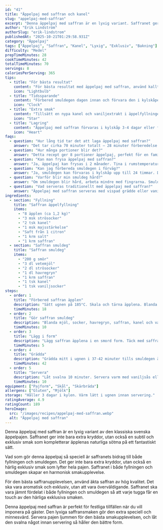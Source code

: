 ```yaml
---
id: "41"
title: "Äppelpaj med saffran och kanel"
slug: "appelpaj-med-saffran"
excerpt: "Denna äppelpaj med saffran är en lyxig variant. Saffranet ger en subtil och exklusiv smak."
author: "Erik Lindström"
authorSlug: "erik-lindstrom"
publishedAt: "2025-10-21T01:29:58.931Z"
category: "Äppelpaj"
tags: ["Äppelpaj", "Saffran", "Kanel", "Lyxig", "Exklusiv", "Bakning"]
difficulty: "Medel"
prepTimeMinutes: 28
cookTimeMinutes: 42
totalTimeMinutes: 70
servings: 8
caloriesPerServing: 365
tips:
  - title: "För bästa resultat"
    content: "För bästa resultat med äppelpaj med saffran, använd kallt smör och arbeta snabbt med fingrarna. Detta ger en perfekt smuldeg som blir krispig och underbar som hela familjen älskar."
    icon: "Lightbulb"
  - title: "Tidssparande"
    content: "Förbered smuldegen dagen innan och förvara den i kylskåpet. Då går bakningen snabbt och enkelt när det är dags att grädda pajen och ge familjen en underbar fika."
    icon: "Clock"
  - title: "Extra smak"
    content: "Tillsätt en nypa kanel och vaniljextrakt i äppelfyllningen för mer aromatisk äppelpaj med saffran som smakar som mormor gjorde. Servera med vispad grädde eller vaniljsås för en lyxig touch."
    icon: "Star"
  - title: "Lagring"
    content: "Äppelpaj med saffran förvaras i kylskåp 3-4 dagar eller frysas i 2 månader. Tina i rumstemperatur och värm i ugn för att återfå den perfekta konsistensen."
    icon: "Heart"
faqs:
  - question: "Hur lång tid tar det att laga äppelpaj med saffran?"
    answer: "Det tar cirka 70 minuter totalt – 28 minuter förberedelse och 42 minuter bakning. Perfekt för en lyxig och exklusiv fika som hela familjen älskar!"
  - question: "Hur många portioner blir det?"
    answer: "Detta recept ger 8 portioner äppelpaj, perfekt för en familj eller när du har gäster över. Servera med vispad grädde för en lyxig touch."
  - question: "Kan man frysa äppelpaj med saffran?"
    answer: "Ja, äppelpaj kan frysas i 2 månader. Tina i rumstemperatur och värm i ugn för att återfå den perfekta konsistensen och den underbara smaken."
  - question: "Kan jag förbereda smuldegen i förväg?"
    answer: "Ja, smuldegen kan förvaras i kylskåp upp till 24 timmar. Då går bakningen snabbt och enkelt när det är dags att grädda pajen."
  - question: "Varför blir min smuldeg hård?"
    answer: "Om smuldegen blir hård, arbeta mindre med fingrarna. Smuldegen ska vara kornig, inte smetig, för att få den perfekta konsistensen."
  - question: "Vad serveras traditionellt med äppelpaj med saffran?"
    answer: "Äppelpaj med saffran serveras med vispad grädde eller vaniljsås. En lyxig och exklusiv favorit som alla älskar och som ger familjen en underbar fikastund!"
ingredients:
  - section: "Fyllning"
    title: "Saffran äppelfyllning"
    items:
      - "8 äpplen (ca 1,2 kg)"
      - "3 msk strösocker"
      - "2 tsk kanel"
      - "1 msk majsstärkelse"
      - "Saft från 1 citron"
      - "1 krm salt"
      - "1 krm saffran"
  - section: "Saffran smuldeg"
    title: "Saffran smuldeg"
    items:
      - "200 g smör"
      - "3 dl vetemjöl"
      - "2 dl strösocker"
      - "1 dl havregryn"
      - "1 krm saffran"
      - "1 tsk kanel"
      - "1 tsk vaniljsocker"
steps:
  - order: 1
    title: "Förbered saffran äpplen"
    description: "Sätt ugnen på 185°C. Skala och tärna äpplena. Blanda med socker, kanel, majsstärkelse, citronsaft, salt och saffran."
    timeMinutes: 18
  - order: 2
    title: "Gör saffran smuldeg"
    description: "Blanda mjöl, socker, havregryn, saffran, kanel och vaniljsocker. Nyp i smöret försiktigt."
    timeMinutes: 10
  - order: 3
    title: "Lägg i form"
    description: "Lägg saffran äpplena i en smord form. Täck med saffran smuldegen så att allt är täckt."
    timeMinutes: 5
  - order: 4
    title: "Grädda"
    description: "Grädda mitt i ugnen i 37-42 minuter tills smuldegen är gyllenbrun och pajen bubblande."
    timeMinutes: 42
  - order: 5
    title: "Servera"
    description: "Låt svalna 10 minuter. Servera varm med vaniljsås eller glass."
    timeMinutes: 10
equipment: ["Pajform", "Skål", "Skärbräda"]
allergens: ["Gluten", "Mjölk"]
storage: "Håller 3 dagar i kylen. Värm lätt i ugnen innan servering."
ratingAverage: 4.9
ratingCount: 189
heroImage:
  src: "/images/recipes/appelpaj-med-saffran.webp"
  alt: "Äppelpaj med saffran"
---
```


Denna äppelpaj med saffran är en lyxig variant av den klassiska svenska äppelpajen. Saffranet ger inte bara extra kryddor, utan också en subtil och exklusiv smak som kompletterar äpplenas naturliga sötma på ett fantastiskt sätt.

Vad som gör denna äppelpaj så speciell är saffranets bidrag till både fyllningen och smuldegen. Det ger inte bara extra kryddor, utan också en härlig exklusiv smak som lyfter hela pajen. Saffranet i både fyllningen och smuldegen skapar en harmonisk smakupplevelse.

För den bästa saffranupplevelsen, använd äkta saffran av hög kvalitet. Det ska vara aromatisk och exklusiv, utan att vara överväldigande. Saffranet ska vara jämnt fördelat i både fyllningen och smuldegen så att varje tugga får en touch av den härliga exklusiva smaken.

Denna äppelpaj med saffran är perfekt för festliga tillfällen när du vill imponera på gäster. Den lyxiga saffransmaken gör den extra speciell och minnesvärd. Servera pajen ljummen för den bästa smakupplevelsen, och låt den svalna något innan servering så håller den bättre form.
